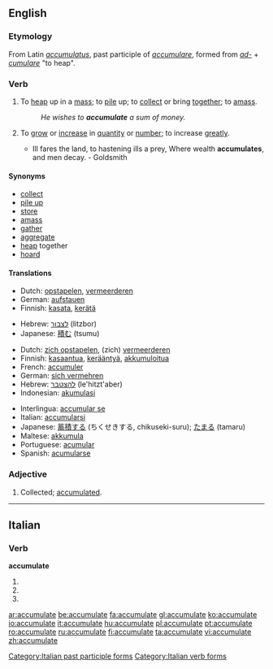 ==English==

===Etymology===
From Latin ''[[accumulatus]]'', past participle of ''[[accumulare]]'', formed from ''[[ad-]]'' + ''[[cumulare]]'' "to heap".

===Verb===
{{en-verb|accumulat|ing}}

# {{transitive}} To [[heap]] up in a [[mass]]; to [[pile]] up; to [[collect]] or bring [[together]]; to [[amass]].
#: ''He wishes to '''accumulate''' a sum of money.''
# {{intransitive}} To [[grow]] or [[increase]] in [[quantity]] or [[number]]; to increase [[greatly]].
#* Ill fares the land, to hastening ills a prey, Where wealth '''accumulates''', and men decay. - Goldsmith

====Synonyms====
* [[collect]]
* [[pile up]]
* [[store]]
* [[amass]]
* [[gather]]
* [[aggregate]]
* [[heap]] together
* [[hoard]]

====Translations====
{{trans-top|to pile up}}
*Dutch: [[opstapelen]], [[vermeerderen]]
*German: [[aufstauen]]
*Finnish: [[kasata]], [[kerätä]]
{{trans-mid}}
*Hebrew: [[לצבור]] (litzbor)
*Japanese: [[積む]] (tsumu)
{{trans-bottom}}

{{trans-top|to grow in number}}
*Dutch: [[zich opstapelen]], (zich) [[vermeerderen]]
*Finnish: [[kasaantua]], [[kerääntyä]], [[akkumuloitua]]
*French: [[accumuler]]
*German: [[sich vermehren]]
*Hebrew: [[להצטבר]] (le'hitzt'aber)
*Indonesian: [[akumulasi]]
{{trans-mid}}
*Interlingua: [[accumular se]]
*Italian: [[accumularsi]]
*Japanese: [[蓄積する]] (ちくせきする, chikuseki-suru); [[たまる]] (tamaru)
*Maltese: [[akkumula]]
*Portuguese: [[acumular]]
*Spanish: [[acumularse]]
{{trans-bottom}}

===Adjective===
{{en-adj|-}}

# {{rare}} Collected; [[accumulated]].

----

==Italian==

===Verb===
'''accumulate'''

# {{form of|[[second-person|Second-person]] [[plural]] [[present tense]]|[[accumulare#Italian|accumulare]]|lang=Italian}}
# {{form of|Second-person plural [[imperative]]|accumulare#Italian|accumulare|lang=Italian}}
# {{form of|[[feminine|Feminine]] plural|[[accumulato]]}}

[[Category:Italian past participle forms]]
[[Category:Italian verb forms]]

[[ar:accumulate]]
[[be:accumulate]]
[[fa:accumulate]]
[[gl:accumulate]]
[[ko:accumulate]]
[[io:accumulate]]
[[it:accumulate]]
[[hu:accumulate]]
[[pl:accumulate]]
[[pt:accumulate]]
[[ro:accumulate]]
[[ru:accumulate]]
[[fi:accumulate]]
[[ta:accumulate]]
[[vi:accumulate]]
[[zh:accumulate]]